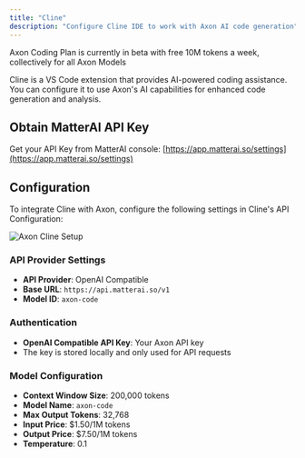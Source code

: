 ```yaml
---
title: "Cline"
description: "Configure Cline IDE to work with Axon AI code generation"
---
```


<Tip>
Axon Coding Plan is currently in beta with free 10M tokens a week, collectively for all Axon Models
</Tip>

Cline is a VS Code extension that provides AI-powered coding assistance. You can configure it to use Axon's AI capabilities for enhanced code generation and analysis.

## Obtain MatterAI API Key
Get your API Key from MatterAI console: [https://app.matterai.so/settings](https://app.matterai.so/settings)

## Configuration

To integrate Cline with Axon, configure the following settings in Cline's API Configuration:

<Frame>
<img
  className="block"
  src="/images/axon/axon-cline-setup.png"
  alt="Axon Cline Setup"
/>
</Frame>

### API Provider Settings
- **API Provider**: OpenAI Compatible
- **Base URL**: `https://api.matterai.so/v1`
- **Model ID**: `axon-code`

### Authentication
- **OpenAI Compatible API Key**: Your Axon API key
- The key is stored locally and only used for API requests

### Model Configuration
- **Context Window Size**: 200,000 tokens
- **Model Name**: `axon-code`
- **Max Output Tokens**: 32,768
- **Input Price**: $1.50/1M tokens
- **Output Price**: $7.50/1M tokens
- **Temperature**: 0.1